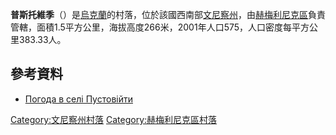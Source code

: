 {{coord|49|38|16|N|28|5|59|E|scale:30000|display=title}}

'''普斯托維季'''（{{lang-uk|'''Пустовійти'''}}）是[[烏克蘭|烏克蘭]]的村落，位於該國西南部[[文尼察州|文尼察州]]，由[[赫梅利尼克區|赫梅利尼克區]]負責管轄，面積1.5平方公里，海拔高度266米，2001年人口575，人口密度每平方公里383.33人。

==參考資料==
* [http://weather.in.ua/ua/vinnickaja/21858 Погода в селі Пустовійти] {{Wayback|url=http://weather.in.ua/ua/vinnickaja/21858 |date=20111220135317 }}

[[Category:文尼察州村落|Category:文尼察州村落]]
[[Category:赫梅利尼克區村落|Category:赫梅利尼克區村落]]


{{Vinnytsia-geo-stub}}
